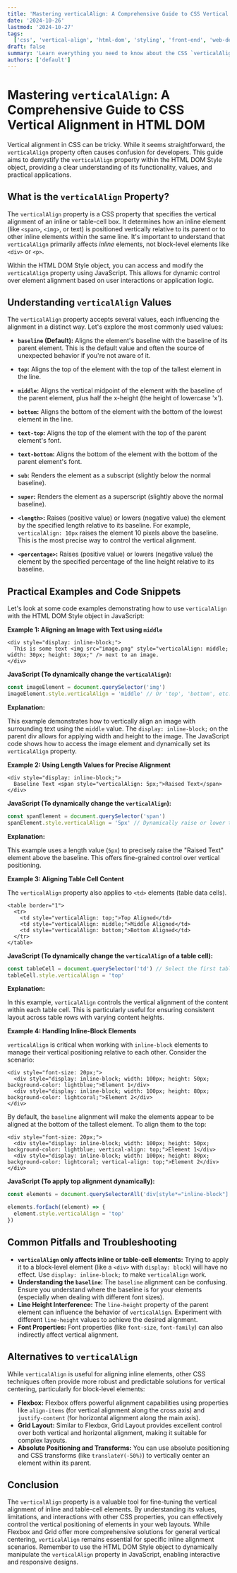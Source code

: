 ```yaml
---
title: 'Mastering verticalAlign: A Comprehensive Guide to CSS Vertical Alignment in HTML DOM'
date: '2024-10-26'
lastmod: '2024-10-27'
tags:
  ['css', 'vertical-align', 'html-dom', 'styling', 'front-end', 'web-development', 'css-properties']
draft: false
summary: 'Learn everything you need to know about the CSS `verticalAlign` property in the HTML DOM.  This comprehensive guide covers its values, use cases, and provides practical code examples for mastering vertical alignment in web development.'
authors: ['default']
---
```


# Mastering `verticalAlign`: A Comprehensive Guide to CSS Vertical Alignment in HTML DOM

Vertical alignment in CSS can be tricky. While it seems straightforward, the `verticalAlign` property often causes confusion for developers. This guide aims to demystify the `verticalAlign` property within the HTML DOM Style object, providing a clear understanding of its functionality, values, and practical applications.

## What is the `verticalAlign` Property?

The `verticalAlign` property is a CSS property that specifies the vertical alignment of an inline or table-cell box. It determines how an inline element (like `<span>`, `<img>`, or text) is positioned vertically relative to its parent or to other inline elements within the same line. It's important to understand that `verticalAlign` primarily affects _inline_ elements, not block-level elements like `<div>` or `<p>`.

Within the HTML DOM Style object, you can access and modify the `verticalAlign` property using JavaScript. This allows for dynamic control over element alignment based on user interactions or application logic.

## Understanding `verticalAlign` Values

The `verticalAlign` property accepts several values, each influencing the alignment in a distinct way. Let's explore the most commonly used values:

- **`baseline` (Default):** Aligns the element's baseline with the baseline of its parent element. This is the default value and often the source of unexpected behavior if you're not aware of it.

- **`top`:** Aligns the top of the element with the top of the tallest element in the line.

- **`middle`:** Aligns the vertical midpoint of the element with the baseline of the parent element, plus half the x-height (the height of lowercase 'x').

- **`bottom`:** Aligns the bottom of the element with the bottom of the lowest element in the line.

- **`text-top`:** Aligns the top of the element with the top of the parent element's font.

- **`text-bottom`:** Aligns the bottom of the element with the bottom of the parent element's font.

- **`sub`:** Renders the element as a subscript (slightly below the normal baseline).

- **`super`:** Renders the element as a superscript (slightly above the normal baseline).

- **`<length>`:** Raises (positive value) or lowers (negative value) the element by the specified length relative to its baseline. For example, `verticalAlign: 10px` raises the element 10 pixels above the baseline. This is the most precise way to control the vertical alignment.

- **`<percentage>`:** Raises (positive value) or lowers (negative value) the element by the specified percentage of the line height relative to its baseline.

## Practical Examples and Code Snippets

Let's look at some code examples demonstrating how to use `verticalAlign` with the HTML DOM Style object in JavaScript:

**Example 1: Aligning an Image with Text using `middle`**

```plaintext
<div style="display: inline-block;">
  This is some text <img src="image.png" style="verticalAlign: middle; width: 30px; height: 30px;" /> next to an image.
</div>
```

**JavaScript (To dynamically change the `verticalAlign`):**

```javascript
const imageElement = document.querySelector('img')
imageElement.style.verticalAlign = 'middle' // Or 'top', 'bottom', etc.
```

**Explanation:**

This example demonstrates how to vertically align an image with surrounding text using the `middle` value. The `display: inline-block;` on the parent div allows for applying width and height to the image. The JavaScript code shows how to access the image element and dynamically set its `verticalAlign` property.

**Example 2: Using Length Values for Precise Alignment**

```plaintext
<div style="display: inline-block;">
  Baseline Text <span style="verticalAlign: 5px;">Raised Text</span>
</div>
```

**JavaScript (To dynamically change the `verticalAlign`):**

```javascript
const spanElement = document.querySelector('span')
spanElement.style.verticalAlign = '5px' // Dynamically raise or lower the text
```

**Explanation:**

This example uses a length value (`5px`) to precisely raise the "Raised Text" element above the baseline. This offers fine-grained control over vertical positioning.

**Example 3: Aligning Table Cell Content**

The `verticalAlign` property also applies to `<td>` elements (table data cells).

```plaintext
<table border="1">
  <tr>
    <td style="verticalAlign: top;">Top Aligned</td>
    <td style="verticalAlign: middle;">Middle Aligned</td>
    <td style="verticalAlign: bottom;">Bottom Aligned</td>
  </tr>
</table>
```

**JavaScript (To dynamically change the `verticalAlign` of a table cell):**

```javascript
const tableCell = document.querySelector('td') // Select the first table cell for example
tableCell.style.verticalAlign = 'top'
```

**Explanation:**

In this example, `verticalAlign` controls the vertical alignment of the content within each table cell. This is particularly useful for ensuring consistent layout across table rows with varying content heights.

**Example 4: Handling Inline-Block Elements**

`verticalAlign` is critical when working with `inline-block` elements to manage their vertical positioning relative to each other. Consider the scenario:

```plaintext
<div style="font-size: 20px;">
  <div style="display: inline-block; width: 100px; height: 50px; background-color: lightblue;">Element 1</div>
  <div style="display: inline-block; width: 100px; height: 80px; background-color: lightcoral;">Element 2</div>
</div>
```

By default, the `baseline` alignment will make the elements appear to be aligned at the bottom of the tallest element. To align them to the top:

```plaintext
<div style="font-size: 20px;">
  <div style="display: inline-block; width: 100px; height: 50px; background-color: lightblue; vertical-align: top;">Element 1</div>
  <div style="display: inline-block; width: 100px; height: 80px; background-color: lightcoral; vertical-align: top;">Element 2</div>
</div>
```

**JavaScript (To apply top alignment dynamically):**

```javascript
const elements = document.querySelectorAll('div[style*="inline-block"]') // Selects all inline-block divs

elements.forEach((element) => {
  element.style.verticalAlign = 'top'
})
```

## Common Pitfalls and Troubleshooting

- **`verticalAlign` only affects inline or table-cell elements:** Trying to apply it to a block-level element (like a `<div>` with `display: block`) will have no effect. Use `display: inline-block;` to make `verticalAlign` work.
- **Understanding the `baseline`:** The `baseline` alignment can be confusing. Ensure you understand where the baseline is for your elements (especially when dealing with different font sizes).
- **Line Height Interference:** The `line-height` property of the parent element can influence the behavior of `verticalAlign`. Experiment with different `line-height` values to achieve the desired alignment.
- **Font Properties:** Font properties (like `font-size`, `font-family`) can also indirectly affect vertical alignment.

## Alternatives to `verticalAlign`

While `verticalAlign` is useful for aligning inline elements, other CSS techniques often provide more robust and predictable solutions for vertical centering, particularly for block-level elements:

- **Flexbox:** Flexbox offers powerful alignment capabilities using properties like `align-items` (for vertical alignment along the cross axis) and `justify-content` (for horizontal alignment along the main axis).
- **Grid Layout:** Similar to Flexbox, Grid Layout provides excellent control over both vertical and horizontal alignment, making it suitable for complex layouts.
- **Absolute Positioning and Transforms:** You can use absolute positioning and CSS transforms (like `translateY(-50%)`) to vertically center an element within its parent.

## Conclusion

The `verticalAlign` property is a valuable tool for fine-tuning the vertical alignment of inline and table-cell elements. By understanding its values, limitations, and interactions with other CSS properties, you can effectively control the vertical positioning of elements in your web layouts. While Flexbox and Grid offer more comprehensive solutions for general vertical centering, `verticalAlign` remains essential for specific inline alignment scenarios. Remember to use the HTML DOM Style object to dynamically manipulate the `verticalAlign` property in JavaScript, enabling interactive and responsive designs.
